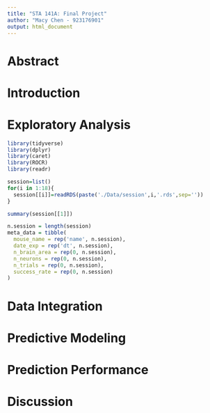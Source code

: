 ```yaml
---
title: "STA 141A: Final Project"
author: "Macy Chen - 923176901"
output: html_document
---
```


# Abstract

# Introduction

# Exploratory Analysis

```r
library(tidyverse)
library(dplyr)
library(caret) 
library(ROCR)
library(readr)
```

```r
session=list()
for(i in 1:18){
  session[[i]]=readRDS(paste('./Data/session',i,'.rds',sep=''))
}

summary(session[[1]])
```

```r
n.session = length(session)
meta_data = tibble(
  mouse_name = rep('name', n.session), 
  date_exp = rep('dt', n.session), 
  n_brain_area = rep(0, n.session),
  n_neurons = rep(0, n.session),
  n_trials = rep(0, n.session),
  success_rate = rep(0, n.session)
)
```

# Data Integration

# Predictive Modeling

# Prediction Performance

# Discussion